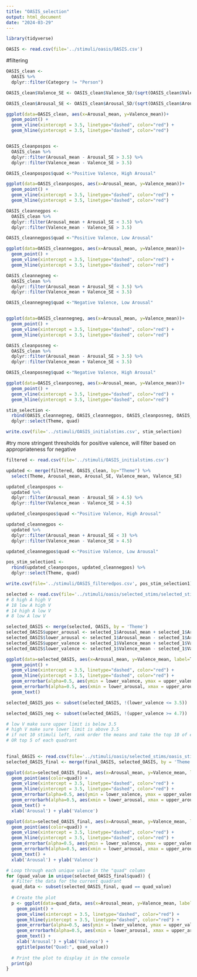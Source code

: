 ```yaml
---
title: "OASIS_selection"
output: html_document
date: "2024-03-29"
---
```


```r
library(tidyverse)
```

```r
OASIS <- read.csv(file='../stimuli/oasis/OASIS.csv')
```

#filtering
```r
OASIS_clean <-
  OASIS %>%
  dplyr::filter(Category != "Person")

OASIS_clean$Valence_SE <- OASIS_clean$Valence_SD/(sqrt(OASIS_clean$Valence_N))

OASIS_clean$Arousal_SE <- OASIS_clean$Arousal_SD/(sqrt(OASIS_clean$Arousal_N))

ggplot(data=OASIS_clean, aes(x=Arousal_mean, y=Valence_mean))+
  geom_point() +
  geom_vline(xintercept = 3.5, linetype="dashed", color="red") +
  geom_hline(yintercept = 3.5, linetype="dashed", color="red")


OASIS_cleanpospos <- 
  OASIS_clean %>%
  dplyr::filter(Arousal_mean - Arousal_SE > 3.5) %>%
  dplyr::filter(Valence_mean - Valence_SE > 3.5)

OASIS_cleanpospos$quad <-"Positive Valence, High Arousal"

ggplot(data=OASIS_cleanpospos, aes(x=Arousal_mean, y=Valence_mean))+
  geom_point() +
  geom_vline(xintercept = 3.5, linetype="dashed", color="red") +
  geom_hline(yintercept = 3.5, linetype="dashed", color="red")

OASIS_cleannegpos <- 
  OASIS_clean %>%
  dplyr::filter(Arousal_mean + Arousal_SE < 3.5) %>%
  dplyr::filter(Valence_mean - Valence_SE > 3.5)

OASIS_cleannegpos$quad <-"Positive Valence, Low Arousal"

ggplot(data=OASIS_cleannegpos, aes(x=Arousal_mean, y=Valence_mean))+
  geom_point() +
  geom_vline(xintercept = 3.5, linetype="dashed", color="red") +
  geom_hline(yintercept = 3.5, linetype="dashed", color="red")

OASIS_cleannegneg <- 
  OASIS_clean %>%
  dplyr::filter(Arousal_mean + Arousal_SE < 3.5) %>%
  dplyr::filter(Valence_mean + Valence_SE < 3.5)

OASIS_cleannegneg$quad <-"Negative Valence, Low Arousal"


ggplot(data=OASIS_cleannegneg, aes(x=Arousal_mean, y=Valence_mean))+
  geom_point() +
  geom_vline(xintercept = 3.5, linetype="dashed", color="red") +
  geom_hline(yintercept = 3.5, linetype="dashed", color="red")

OASIS_cleanposneg <- 
  OASIS_clean %>%
  dplyr::filter(Arousal_mean - Arousal_SE > 3.5) %>%
  dplyr::filter(Valence_mean + Valence_SE < 3.5)

OASIS_cleanposneg$quad <-"Negative Valence, High Arousal"

ggplot(data=OASIS_cleanposneg, aes(x=Arousal_mean, y=Valence_mean))+
  geom_point() +
  geom_vline(xintercept = 3.5, linetype="dashed", color="red") +
  geom_hline(yintercept = 3.5, linetype="dashed", color="red")

stim_selection <- 
  rbind(OASIS_cleannegneg, OASIS_cleannegpos, OASIS_cleanposneg, OASIS_cleanpospos) %>%
  dplyr::select(Theme, quad)

write.csv(file='../stimuli/OASIS_initialstims.csv', stim_selection)
```

#try more stringent thresholds for positive valence, will filter based on appropriateness for negative
```r
filtered <- read.csv(file='../stimuli/OASIS_initialstims.csv')

updated <- merge(filtered, OASIS_clean, by="Theme") %>%
  select(Theme, Arousal_mean, Arousal_SE, Valence_mean, Valence_SE)

updated_cleanpospos <- 
  updated %>%
  dplyr::filter(Arousal_mean - Arousal_SE > 4.5) %>%
  dplyr::filter(Valence_mean - Valence_SE > 4.5)

updated_cleanpospos$quad <-"Positive Valence, High Arousal"

updated_cleannegpos <- 
  updated %>%
  dplyr::filter(Arousal_mean + Arousal_SE < 3) %>%
  dplyr::filter(Valence_mean - Valence_SE > 4.5)

updated_cleannegpos$quad <-"Positive Valence, Low Arousal"

pos_stim_selection1 <- 
  rbind(updated_cleanpospos, updated_cleannegpos) %>%
  dplyr::select(Theme, quad)

write.csv(file='../stimuli/OASIS_filteredpos.csv', pos_stim_selection1)
```

```r
selected <- read.csv(file='../stimuli/oasis/selected_stims/selected_stims.csv')
# 8 high A high V
# 18 low A high V
# 14 high A low V
# 8 low A low V

selected_OASIS <- merge(selected, OASIS, by = 'Theme')
selected_OASIS$upper_arousal <- selected_1$Arousal_mean + selected_1$Arousal_SD
selected_OASIS$lower_arousal <- selected_1$Arousal_mean - selected_1$Arousal_SD
selected_OASIS$upper_valence <- selected_1$Valence_mean + selected_1$Valence_SD
selected_OASIS$lower_valence <- selected_1$Valence_mean - selected_1$Valence_SD

ggplot(data=selected_OASIS, aes(x=Arousal_mean, y=Valence_mean, label=Theme))+
  geom_point() +
  geom_vline(xintercept = 3.5, linetype="dashed", color="red") +
  geom_hline(yintercept = 3.5, linetype="dashed", color="red") +
  geom_errorbar(alpha=0.5, aes(ymin = lower_valence, ymax = upper_valence)) +
  geom_errorbarh(alpha=0.5, aes(xmin = lower_arousal, xmax = upper_arousal)) +
  geom_text()

selected_OASIS_pos <- subset(selected_OASIS, !(lower_valence <= 3.5))

selected_OASIS_neg <- subset(selected_OASIS, !(upper_valence >= 4.7))

# low V make sure upper limit is below 3.5
# high V make sure lower limit is above 3.5
# if not 10 stimuli left, rank order the means and take the top 10 of each valence
# OR top 5 of each quadrant
  
```

```r
final_OASIS <- read.csv(file='../stimuli/oasis/selected_stims/oasis_stims_tracking.csv')
selected_OASIS_final <- merge(final_OASIS, selected_OASIS, by = 'Theme')

ggplot(data=selected_OASIS_final, aes(x=Arousal_mean, y=Valence_mean, label=Theme))+
  geom_point(aes(color=quad)) +
  geom_vline(xintercept = 3.5, linetype="dashed", color="red") +
  geom_hline(yintercept = 3.5, linetype="dashed", color="red") +
  geom_errorbar(alpha=0.5, aes(ymin = lower_valence, ymax = upper_valence, color=quad)) +
  geom_errorbarh(alpha=0.5, aes(xmin = lower_arousal, xmax = upper_arousal, color=quad)) +
  geom_text() +
  xlab('Arousal') + ylab('Valence')

ggplot(data=selected_OASIS_final, aes(x=Arousal_mean, y=Valence_mean, label=Theme))+
  geom_point(aes(color=quad)) +
  geom_vline(xintercept = 3.5, linetype="dashed", color="red") +
  geom_hline(yintercept = 3.5, linetype="dashed", color="red") +
  geom_errorbar(alpha=0.5, aes(ymin = lower_valence, ymax = upper_valence, color=quad)) +
  geom_errorbarh(alpha=0.5, aes(xmin = lower_arousal, xmax = upper_arousal, color=quad)) +
  geom_text() +
  xlab('Arousal') + ylab('Valence')

# Loop through each unique value in the "quad" column
for (quad_value in unique(selected_OASIS_final$quad)) {
  # Filter the data for the current quadrant
  quad_data <- subset(selected_OASIS_final, quad == quad_value)
  
  # Create the plot
  p <- ggplot(data=quad_data, aes(x=Arousal_mean, y=Valence_mean, label=Theme)) +
    geom_point() +
    geom_vline(xintercept = 3.5, linetype="dashed", color="red") +
    geom_hline(yintercept = 3.5, linetype="dashed", color="red") +
    geom_errorbar(alpha=0.5, aes(ymin = lower_valence, ymax = upper_valence, color=quad)) +
    geom_errorbarh(alpha=0.5, aes(xmin = lower_arousal, xmax = upper_arousal, color=quad)) +
    geom_text() +
    xlab('Arousal') + ylab('Valence') +
    ggtitle(paste("Quad:", quad_value))
  
  # Print the plot to display it in the console
  print(p)
}

```